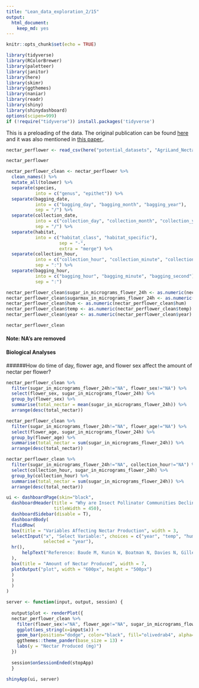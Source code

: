 ```yaml
---
title: "Lean_data_exploration_2/15"
output: 
  html_document: 
    keep_md: yes
---
```


```r
knitr::opts_chunk$set(echo = TRUE)
```

```r
library(tidyverse)
library(RColorBrewer)
library(paletteer)
library(janitor)
library(here)
library(skimr)
library(ggthemes)
library(naniar)
library(readr)
library(shiny)
library(shinydashboard)
options(scipen=999)
if (!require("tidyverse")) install.packages('tidyverse')
```

This is a preloading of the data. The original publication can be found [here](https://doi.org/10.1038/nature16532) and it was also mentioned in [this paper.](https://doi.org/10.1111/2041-210X.12779).
```r
nectar_perflower <- read_csv(here("potential_datasets", "AgriLand_Nectar_perflower.csv"))
```

```r
nectar_perflower
```

```r
nectar_perflower_clean <- nectar_perflower %>% 
  clean_names() %>% 
  mutate_all(tolower) %>% 
  separate(species,
           into = c("genus", "epithet")) %>% 
  separate(bagging_date,
           into = c("bagging_day", "bagging_month", "bagging_year"),
           sep = "/") %>% 
  separate(collection_date,
           into = c("collection_day", "collection_month", "collection_year"),
           sep = "/") %>% 
  separate(habitat,
           into = c("habitat_class", "habitat_specific"),
                    sep = "-",
                    extra = "merge") %>% 
  separate(collection_hour,
           into = c("collection_hour", "collection_minute", "collection_second"),
           sep = ":") %>% 
  separate(bagging_hour,
           into = c("bagging_hour", "bagging_minute", "bagging_second"),
           sep = ":")
```



```r
nectar_perflower_clean$sugar_in_micrograms_flower_24h <- as.numeric(nectar_perflower_clean$sugar_in_micrograms_flower_24h)
nectar_perflower_clean$sugarmax_in_micrograms_flower_24h <- as.numeric(nectar_perflower_clean$sugarmax_in_micrograms_flower_24h)
nectar_perflower_clean$hum <- as.numeric(nectar_perflower_clean$hum)
nectar_perflower_clean$temp <- as.numeric(nectar_perflower_clean$temp)
nectar_perflower_clean$year <- as.numeric(nectar_perflower_clean$year)
```


```r
nectar_perflower_clean
```

#### Note: NA's are removed

#### Biological Analyses
######How do time of day, flower age, and flower sex affect the amount of nectar per flower?


```r
nectar_perflower_clean %>% 
  filter(sugar_in_micrograms_flower_24h!="NA", flower_sex!="NA") %>% 
  select(flower_sex, sugar_in_micrograms_flower_24h) %>% 
  group_by(flower_sex) %>% 
  summarise(total_nectar = mean(sugar_in_micrograms_flower_24h)) %>% 
  arrange(desc(total_nectar))
```



```r
nectar_perflower_clean %>% 
  filter(sugar_in_micrograms_flower_24h!="NA", flower_age!="NA") %>% 
  select(flower_age, sugar_in_micrograms_flower_24h) %>% 
  group_by(flower_age) %>% 
  summarise(total_nectar = sum(sugar_in_micrograms_flower_24h)) %>% 
  arrange(desc(total_nectar))
```



```r
nectar_perflower_clean %>% 
  filter(sugar_in_micrograms_flower_24h!="NA", collection_hour!="NA") %>% 
  select(collection_hour, sugar_in_micrograms_flower_24h) %>% 
  group_by(collection_hour) %>% 
  summarise(total_nectar = sum(sugar_in_micrograms_flower_24h)) %>% 
  arrange(desc(total_nectar))
```
 


```r
ui <- dashboardPage(skin="black",
  dashboardHeader(title = "Why are Insect Pollinator Communities Declining?",
                  titleWidth = 450),
  dashboardSidebar(disable = T),
  dashboardBody(
  fluidRow(
  box(title = "Variables Affecting Nectar Production", width = 3,
  selectInput("x", "Select Variable:", choices = c("year", "temp", "hum", "collection_hour", "flower_sex", "flower_age"),
              selected = "year"),
  hr(),
      helpText("Reference: Baude M, Kunin W, Boatman N, Davies N, Gillespie M, Morton D, Smart S, Memmott J. Historical nectar assessment reveals the fall and rise of floral resources in Britain. 2016.")
  ), 
  box(title = "Amount of Nectar Produced", width = 7,
  plotOutput("plot", width = "600px", height = "500px")
  ) 
  ) 
  ) 
)

server <- function(input, output, session) { 
  
  output$plot <- renderPlot({
  nectar_perflower_clean %>%
    filter(flower_sex!="NA", flower_age!="NA", sugar_in_micrograms_flower_24h!="NA", sugar_in_micrograms_flower_24h!="0.0000000",  year!="NA", temp!="NA", hum!="NA", collection_hour!="NA") %>%
    ggplot(aes_string(x=input$x)) + 
    geom_bar(position="dodge", color="black", fill="olivedrab4", alpha=0.7) +
    ggthemes::theme_pander(base_size = 13) +
    labs(y = "Nectar Produced (mg)")
  })
  
  session$onSessionEnded(stopApp)
  }

shinyApp(ui, server)
```




